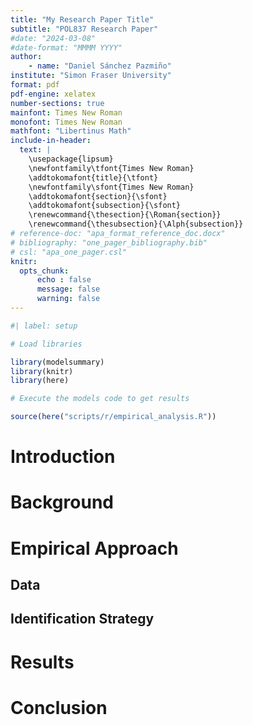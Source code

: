 ```yaml
---
title: "My Research Paper Title"
subtitle: "POL837 Research Paper"
#date: "2024-03-08"
#date-format: "MMMM YYYY"
author: 
    - name: "Daniel Sánchez Pazmiño"
institute: "Simon Fraser University"
format: pdf
pdf-engine: xelatex
number-sections: true
mainfont: Times New Roman
monofont: Times New Roman
mathfont: "Libertinus Math"
include-in-header:
  text: |
    \usepackage{lipsum}
    \newfontfamily\tfont{Times New Roman}
    \addtokomafont{title}{\tfont}
    \newfontfamily\sfont{Times New Roman}
    \addtokomafont{section}{\sfont}
    \addtokomafont{subsection}{\sfont}
    \renewcommand{\thesection}{\Roman{section}}
    \renewcommand{\thesubsection}{\Alph{subsection}}
# reference-doc: "apa_format_reference_doc.docx"
# bibliography: "one_pager_bibliography.bib"
# csl: "apa_one_pager.csl"
knitr: 
  opts_chunk: 
      echo : false
      message: false
      warning: false
---
```

```r
#| label: setup

# Load libraries

library(modelsummary)
library(knitr)
library(here)

# Execute the models code to get results

source(here("scripts/r/empirical_analysis.R"))

```
```{=tex}
\thispagestyle{empty}

\begin{center}

POL837 Issues in Comparative Politics

Spring 2024

\textbf{Student ID}: 301560593

Professor Eline de Rooij, Ph.D.

\textbf{Word count}: XXXX

\vspace{0.5cm}

\end{center}

\begin{abstract}

\lipsum[1]

\end{abstract}

\clearpage
```

# Introduction

# Background

# Empirical Approach

## Data

## Identification Strategy

# Results

# Conclusion